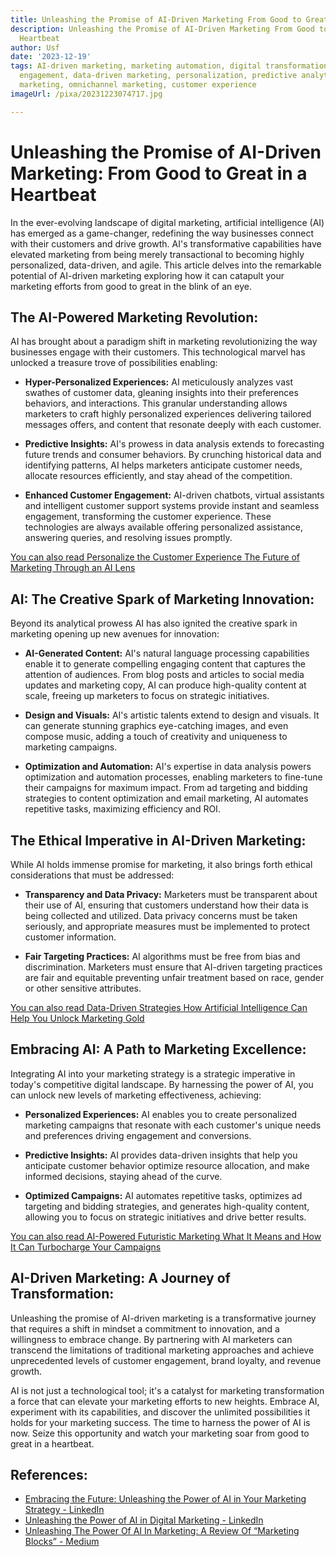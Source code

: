 ```yaml
---
title: Unleashing the Promise of AI-Driven Marketing From Good to Great in a Heartbeat
description: Unleashing the Promise of AI-Driven Marketing From Good to Great in a
  Heartbeat
author: Usf
date: '2023-12-19'
tags: AI-driven marketing, marketing automation, digital transformation, customer
  engagement, data-driven marketing, personalization, predictive analytics, real-time
  marketing, omnichannel marketing, customer experience
imageUrl: /pixa/20231223074717.jpg

---
```

# Unleashing the Promise of AI-Driven Marketing: From Good to Great in a Heartbeat

In the ever-evolving landscape of digital marketing, artificial intelligence (AI) has emerged as a game-changer, redefining the way businesses connect with their customers and drive growth. AI's  transformative capabilities have elevated marketing from being merely transactional to becoming highly personalized, data-driven, and agile. This  article delves into the  remarkable potential of AI-driven marketing exploring how it can catapult your  marketing efforts from good to great in the blink of an eye.

## The AI-Powered Marketing Revolution:

AI has brought  about a  paradigm shift in marketing revolutionizing  the way businesses  engage with their customers. This technological marvel has unlocked a treasure trove of possibilities enabling:

- **Hyper-Personalized Experiences:** AI meticulously analyzes  vast swathes of customer data,  gleaning insights into their preferences behaviors, and interactions. This granular understanding allows marketers to craft highly personalized experiences delivering  tailored messages offers, and content that resonate deeply with  each customer.

- **Predictive Insights:** AI's prowess in data analysis extends to forecasting future trends and consumer behaviors. By crunching historical data and identifying patterns,  AI helps marketers anticipate customer needs, allocate resources efficiently, and  stay ahead of the competition.

- **Enhanced Customer Engagement:** AI-driven chatbots, virtual assistants and  intelligent customer support  systems provide instant and seamless engagement, transforming  the customer experience. These technologies are always available offering personalized assistance, answering queries,  and resolving issues promptly.

[You can also read Personalize the Customer Experience The  Future of Marketing Through an AI  Lens](Personalize%20the%20Customer%20Experience%20The%20Future%20of%20Marketing%20Through%20an%20AI%20Lens)


## AI: The Creative Spark of Marketing Innovation:

Beyond its analytical  prowess AI has also ignited the creative spark in marketing opening up new avenues for innovation:

- **AI-Generated  Content:** AI's natural language processing capabilities enable  it  to generate compelling engaging content that captures the attention of  audiences. From blog posts and articles to social media updates and marketing copy, AI can produce high-quality content at  scale, freeing up marketers to focus on  strategic initiatives.

- **Design and Visuals:** AI's artistic talents  extend to  design and visuals. It can generate stunning graphics eye-catching  images, and even compose music, adding a touch of  creativity and uniqueness to marketing campaigns.

-  **Optimization and  Automation:** AI's expertise in data  analysis  powers optimization and automation processes, enabling marketers to fine-tune  their campaigns for maximum impact. From ad targeting  and bidding strategies to content optimization and email marketing, AI automates  repetitive tasks, maximizing efficiency  and ROI.

## The Ethical Imperative in AI-Driven Marketing:

While AI holds immense promise for marketing, it also brings forth ethical considerations that must be addressed:

- **Transparency and Data Privacy:** Marketers must be transparent about  their use  of AI, ensuring  that customers understand how their  data is being collected and utilized.  Data privacy concerns  must be taken seriously, and appropriate measures must  be implemented to protect customer information.

- **Fair Targeting Practices:** AI algorithms must be free from bias and discrimination. Marketers must ensure that AI-driven targeting practices are fair and equitable preventing unfair treatment based on race, gender or other sensitive attributes.

[You can also read Data-Driven Strategies How  Artificial  Intelligence Can Help  You Unlock Marketing Gold](Data-Driven%20Strategies%20How%20Artificial%20Intelligence%20Can%20Help%20You%20Unlock%20Marketing%20Gold)


## Embracing AI: A Path  to Marketing Excellence:

Integrating AI into your marketing strategy is a  strategic imperative in today's competitive digital landscape.  By harnessing the power of AI, you  can unlock new levels  of marketing effectiveness, achieving:

- **Personalized Experiences:** AI enables you to create personalized marketing campaigns that resonate with each customer's unique  needs and preferences driving engagement and conversions.

- **Predictive Insights:** AI provides data-driven insights that  help you anticipate customer behavior optimize resource allocation, and make informed decisions, staying ahead of the curve.

- **Optimized Campaigns:**  AI automates repetitive tasks, optimizes ad targeting and bidding strategies, and generates high-quality content,  allowing you to focus  on strategic initiatives  and  drive better results.

[You  can also read AI-Powered Futuristic Marketing What It Means and How  It  Can Turbocharge Your Campaigns](AI-Powered%20Futuristic%20Marketing%20What%20It%20Means%20and%20How%20It%20Can%20Turbocharge%20Your%20Campaigns)


## AI-Driven Marketing: A Journey of Transformation:

Unleashing the promise of  AI-driven marketing is a transformative journey  that requires a  shift in mindset a commitment to innovation, and a willingness to embrace change. By partnering with AI marketers can transcend the limitations of  traditional marketing approaches and achieve unprecedented levels of customer engagement, brand loyalty, and revenue growth.

AI is not just a technological tool; it's a catalyst for marketing transformation a force that can elevate your marketing efforts to new heights.  Embrace AI, experiment  with its capabilities, and discover the unlimited  possibilities it holds for your marketing success. The time to harness the power of AI  is now. Seize this opportunity and watch  your  marketing soar from good to great in a heartbeat.

## References:
- [Embracing the Future: Unleashing the Power of AI in Your Marketing Strategy - LinkedIn](https://www.linkedin.com/pulse/embracing-future-unleashing-power-ai-your-marketing-zimmerman-mpa)
- [Unleashing the Power of AI in Digital Marketing - LinkedIn](https://www.linkedin.com/pulse/unleashing-power-ai-digital-marketing-digitaleastdsp-u6c1f)
- [Unleashing The Power Of AI In Marketing: A Review Of “Marketing Blocks” - Medium](https://medium.com/@shaiderali150/unleashing-the-power-of-ai-in-marketing-a-review-of-marketing-blocks-25b32fb3dbc3)
